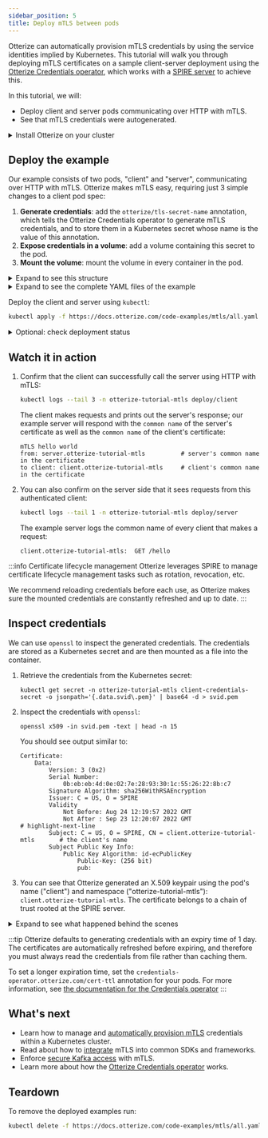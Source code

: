 ```yaml
---
sidebar_position: 5
title: Deploy mTLS between pods
---
```


Otterize can automatically provision mTLS credentials by using the service identities implied by Kubernetes.
This tutorial will walk you through deploying mTLS certificates on a sample client-server deployment using the [Otterize Credentials operator](concepts/otterize-oss/componentscredentials-operator), which works with a [SPIRE server](https://spiffe.io/docs/latest/spire-about/) to achieve this.

In this tutorial, we will:

- Deploy client and server pods communicating over HTTP with mTLS.
- See that mTLS credentials were autogenerated.


<details>
<summary>Install Otterize on your cluster</summary>

:::note
You can skip this section if Otterize is already installed in your cluster.
:::

{@include: ../_common/install-otterize.md}

</details>


## Deploy the example

Our example consists of two pods, "client" and "server", communicating over HTTP with mTLS.
Otterize makes mTLS easy, requiring just 3 simple changes to a client pod spec:
1. **Generate credentials**: add the `otterize/tls-secret-name` annotation, which tells the Otterize
   Credentials operator to generate mTLS credentials, and to store them in a Kubernetes secret
   whose name is the value of this annotation.
2. **Expose credentials in a volume**: add a volume containing this secret to the pod.
3. **Mount the volume**: mount the volume in every container in the pod.

<details>
<summary>Expand to see this structure</summary>

```yaml
spec:
  template:
    metadata:
      annotations:
        # highlight-next-line
        # 1. Generate credentials as a secret called "client-credentials-secret":
        otterize/tls-secret-name: client-credentials-secret
        ...
    spec:
      volumes:
        # highlight-start
        # 2. Create a volume containing this secret:
        - name: otterize-credentials
          secret:
            secretName: client-credentials-secret
        # highlight-end
        ...
      containers:
        - name: client
          ...
          volumeMounts:
            # highlight-start
            # 3. Mount volume into container
            - name: otterize-credentials
              mountPath: /var/otterize/credentials
              readOnly: true
            # highlight-end
```
</details>

<details>
<summary>Expand to see the complete YAML files of the example</summary>
<Tabs>

<TabItem value="namespace.yaml" label="namespace.yaml" default>

```yaml
{@include: ../../static/code-examples/kafka-mtls/namespace.yaml}
```

</TabItem>

<TabItem value="client-deployment.yaml" label="client-deployment.yaml">

```yaml
{@include: ../../static/code-examples/kafka-mtls/client-deployment.yaml}
```

</TabItem>

<TabItem value="client-configmap.yaml" label="client-configmap.yaml">

```yaml
{@include: ../../static/code-examples/kafka-mtls/client-configmap.yaml}
```

</TabItem>
<TabItem value="client.js" label="client.js" default>

```js
const fs = require('fs');
const https = require('https');

const options = {
    hostname: 'server.otterize-tutorial-mtls',
    port: 443,
    path: '/hello',
    method: 'GET',
    cert: fs.readFileSync('/var/otterize/credentials/svid.pem'),
    key: fs.readFileSync('/var/otterize/credentials/key.pem'),
    ca: fs.readFileSync('/var/otterize/credentials/bundle.pem')
}

const req = https.request(
    options,
    res => {
        res.on('data', function (data) {
            console.log(data.toString())
        });
    }
);

req.end();
```

</TabItem>
<TabItem value="server.js" label="server.js" default>

```js
const https = require(`https`);
const fs = require(`fs`);

const options = {
  key: fs.readFileSync('/var/otterize/credentials/key.pem'),
  cert: fs.readFileSync('/var/otterize/credentials/svid.pem'),
  ca: fs.readFileSync('/var/otterize/credentials/bundle.pem'),
  requestCert: true
};

https.createServer(
    options,
    (req, res) => {
        const peerCert = req.connection.getPeerCertificate();
        const ownCert = req.connection.getCertificate();
        console.log("Received request:");
        console.log(peerCert.subject.CN + ":\t" + req.method + " " + req.url);
        if (req.url === '/hello') {
            res.writeHead(200);
            res.end('mTLS hello world\nfrom: ' + ownCert.subject.CN + '\nto client: ' + peerCert.subject.CN);
        } else {
            res.end();
        }
    }).listen(443);
```

</TabItem>
</Tabs>
</details>

Deploy the client and server using `kubectl`:
```bash
kubectl apply -f https://docs.otterize.com/code-examples/mtls/all.yaml
```

<details>
<summary>Optional: check deployment status</summary>

```bash
kubectl get pods -n otterize-tutorial-mtls
```
You should see
```
NAME                      READY   STATUS    RESTARTS   AGE
client-5689997b5c-grlnt   1/1     Running   0          35s
server-6698c58cbc-v9n9b   1/1     Running   0          34s
```
</details>

## Watch it in action

1. Confirm that the client can successfully call the server using HTTP with mTLS:

   ```bash
   kubectl logs --tail 3 -n otterize-tutorial-mtls deploy/client
   ```

   The client makes requests and prints out the server's response; our example server will respond with
   the `common name` of the server's certificate as well as the `common name` of the client's certificate:

   ```shell
   mTLS hello world
   from: server.otterize-tutorial-mtls          # server's common name in the certificate
   to client: client.otterize-tutorial-mtls     # client's common name in the certificate
   ```
2. You can also confirm on the server side that it sees requests from this authenticated client:
   ```bash
   kubectl logs --tail 1 -n otterize-tutorial-mtls deploy/server
   ```

   The example server logs the common name of every client that makes a request:

   ```shell
   client.otterize-tutorial-mtls:  GET /hello
   ```

:::info Certificate lifecycle management
Otterize leverages SPIRE to manage certificate lifecycle management tasks such as rotation, revocation, etc.

We recommend reloading credentials before each use, as Otterize makes sure
the mounted credentials are constantly refreshed and up to date.
:::

## Inspect credentials

We can use `openssl` to inspect the generated credentials. The credentials are stored as a Kubernetes secret
and are then mounted as a file into the container.

1. Retrieve the credentials from the Kubernetes secret:

   ```shell
   kubectl get secret -n otterize-tutorial-mtls client-credentials-secret -o jsonpath='{.data.svid\.pem}' | base64 -d > svid.pem
   ```

2. Inspect the credentials with `openssl`:

   ```shell
   openssl x509 -in svid.pem -text | head -n 15
   ```
   You should see output similar to:
   ```x509
   Certificate:
       Data:
           Version: 3 (0x2)
           Serial Number:
               0b:eb:eb:4d:0e:02:7e:28:93:30:1c:55:26:22:8b:c7
           Signature Algorithm: sha256WithRSAEncryption
           Issuer: C = US, O = SPIRE
           Validity
               Not Before: Aug 24 12:19:57 2022 GMT
               Not After : Sep 23 12:20:07 2022 GMT
   # highlight-next-line
           Subject: C = US, O = SPIRE, CN = client.otterize-tutorial-mtls       # the client's name
           Subject Public Key Info:
               Public Key Algorithm: id-ecPublicKey
                   Public-Key: (256 bit)
                   pub:
   ```

3. You can see that Otterize generated an X.509 keypair using the pod's name ("client")
   and namespace ("otterize-tutorial-mtls"): `client.otterize-tutorial-mtls`.
   The certificate belongs to a chain of trust rooted at the SPIRE server.

<details>
<summary>Expand to see what happened behind the scenes</summary>

1. We annotated the pods to let Otterize know it should generate mTLS credentials.
2. The Otterize Credentials operator:
    1. Created entries in the SPIRE server for the annotated pods.
    2. Generated matching mTLS credentials using the SPIRE server.
    3. Stored the mTLS credentials into Kubernetes secrets.
3. The secrets were mounted (separately) into each pod's container.
4. The pods communicated with each other using mutual TLS-authenticated HTTPS.

</details>

:::tip
Otterize defaults to generating credentials with an expiry time of 1 day. The certificates are
automatically refreshed before expiring, and therefore you must always read the credentials from file rather than caching them.

To set a longer expiration time, set the `credentials-operator.otterize.com/cert-ttl` annotation for your pods.
For more information, see [the documentation for the Credentials operator](concepts/otterize-oss/componentscredentials-operator)
:::

## What's next

- Learn how to manage and [automatically provision mTLS](/k8s-mtls) credentials within a Kubernetes cluster.
- Read about how to [integrate](/k8s-mtls/#using-mtls-credentials) mTLS into common SDKs and frameworks.
- Enforce [secure Kafka access](/k8s-kafka-mtls) with mTLS.
- Learn more about how the [Otterize Credentials operator](concepts/otterize-oss/componentscredentials-operator) works.

## Teardown

To remove the deployed examples run:

```bash
kubectl delete -f https://docs.otterize.com/code-examples/mtls/all.yaml
```
